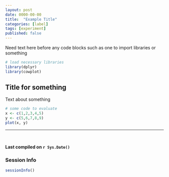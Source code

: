 ```yaml
---
layout: post
date: 0000-00-00
title:  "Example Title"
categories: [label]
tags: [experiment]
published: false
---
```


Need text here before any code blocks such as one to import libraries or something

```r
# load necessary libraries
library(dplyr)
library(cowplot)
```

## Title for something

Text about something

```r
# some code to evaluate
x <- c(1,2,3,4,5)
y <- c(5,6,7,8,9)
plot(x, y)
```

-----------

<br>

**Last compiled on `r Sys.Date()`**

### Session Info

```r
sessionInfo()
```

[hiddenLink]: http://thisgoesnowhere.com
